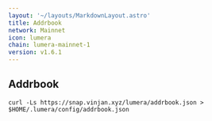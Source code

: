 ```yaml
---
layout: '~/layouts/MarkdownLayout.astro'
title: Addrbook
network: Mainnet
icon: lumera
chain: lumera-mainnet-1
version: v1.6.1
---
```

## Addrbook

```
curl -Ls https://snap.vinjan.xyz/lumera/addrbook.json > $HOME/.lumera/config/addrbook.json
```
